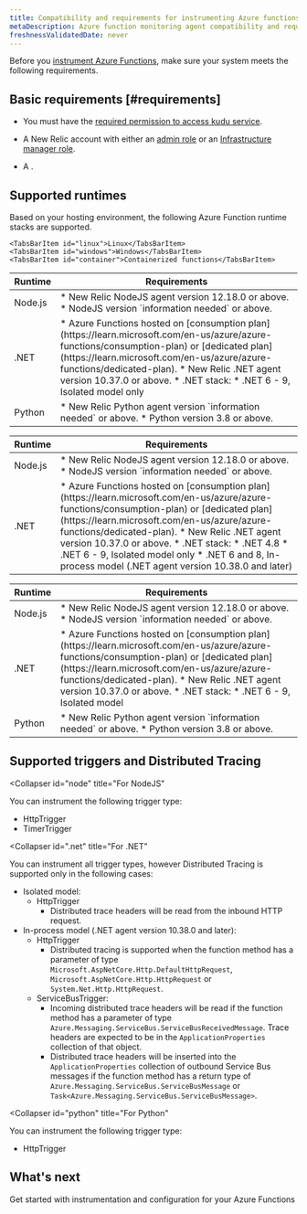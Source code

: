 ```yaml
---
title: Compatibility and requirements for instrumenting Azure functions 
metaDescription: Azure function monitoring agent compatibility and requirements.
freshnessValidatedDate: never
---
```


Before you [instrument Azure Functions](/docs/serverless-function-monitoring/azure-function-monitoring/install-serverless-azure-monitoring/), make sure your system meets the following requirements.

## Basic requirements [#requirements]


* You must have the [required permission to access kudu service](https://learn.microsoft.com/en-us/azure/app-service/resources-kudu#access-kudu-for-your-app). 

* A New Relic account with either an [admin role](/docs/accounts/original-accounts-billing/original-users-roles/users-roles-original-user-model/#roles) or an [Infrastructure manager role](/docs/accounts/original-accounts-billing/original-users-roles/users-roles-original-user-model#add-on).

* A <InlinePopover type="userKey" />.


## Supported runtimes

Based on your hosting environment, the following Azure Function runtime stacks are supported.

<Tabs>
  <TabsBar>

    <TabsBarItem id="linux">Linux</TabsBarItem>
    <TabsBarItem id="windows">Windows</TabsBarItem>
    <TabsBarItem id="container">Containerized functions</TabsBarItem>

  </TabsBar>
  <TabsPages>
  

<TabsPageItem id="linux">


<table>
  <thead>
    <tr>
      <th>Runtime</th>
      <th>Requirements</th>
    </tr>
  </thead>
  <tbody>
    <tr>
      <td>Node.js</td>
      <td>
        * New Relic NodeJS agent version 12.18.0 or above.
        * NodeJS version `information needed` or above.
      </td>
    </tr>
    <tr>
      <td>.NET</td>
      <td>
        * Azure Functions hosted on [consumption plan](https://learn.microsoft.com/en-us/azure/azure-functions/consumption-plan) or [dedicated plan](https://learn.microsoft.com/en-us/azure/azure-functions/dedicated-plan).
        * New Relic .NET agent version 10.37.0 or above.
        * .NET stack: 
          * .NET 6 - 9, Isolated model only
      </td>
    </tr> 
    <tr>
      <td>Python</td>
      <td>
        * New Relic Python agent version `information needed` or above.
        * Python version 3.8 or above. 
      </td>
    </tr>
  </tbody>
</table>

</TabsPageItem>


<TabsPageItem id="windows">

<table>
  <thead>
    <tr>
      <th>Runtime</th>
      <th>Requirements</th>
    </tr>
  </thead>
  <tbody>
    <tr>
      <td>Node.js</td>
      <td>
        * New Relic NodeJS agent version 12.18.0 or above.
        * NodeJS version `information needed` or above.
      </td>
    </tr>
    <tr>
      <td>.NET</td>
      <td>
        * Azure Functions hosted on [consumption plan](https://learn.microsoft.com/en-us/azure/azure-functions/consumption-plan) or [dedicated plan](https://learn.microsoft.com/en-us/azure/azure-functions/dedicated-plan).
        * New Relic .NET agent version 10.37.0 or above.
        * .NET stack: 
          * .NET 4.8
          * .NET 6 - 9, Isolated model only
          * .NET 6 and 8, In-process model (.NET agent version 10.38.0 and later)
      </td>
    </tr> 
  </tbody>
</table>

</TabsPageItem>

<TabsPageItem id="container">


<table>
  <thead>
    <tr>
      <th>Runtime</th>
      <th>Requirements</th>
    </tr>
  </thead>
  <tbody>
    <tr>
      <td>Node.js</td>
      <td>
        * New Relic NodeJS agent version 12.18.0 or above.
        * NodeJS version `information needed` or above.
      </td>
    </tr>
    <tr>
      <td>.NET</td>
      <td>
          * Azure Functions hosted on [consumption plan](https://learn.microsoft.com/en-us/azure/azure-functions/consumption-plan) or [dedicated plan](https://learn.microsoft.com/en-us/azure/azure-functions/dedicated-plan).
          * New Relic .NET agent version 10.37.0 or above.
          * .NET stack: 
            * .NET 6 - 9, Isolated model
      </td>
    </tr> 
    <tr>
      <td>Python</td>
      <td>
        * New Relic Python agent version `information needed` or above.
        * Python version 3.8 or above. 
      </td>
    </tr>
  </tbody>
</table>

</TabsPageItem>

</TabsPages>

</Tabs>

## Supported triggers and Distributed Tracing


<CollapserGroup>


  <Collapser
    id="node"
    title="For NodeJS"
  >

  You can instrument the following trigger type:

  * HttpTrigger 
  * TimerTrigger

  </Collapser>

  <Collapser
    id=".net"
    title="For .NET"
  >

  You can instrument all trigger types, however Distributed Tracing is supported only in the following cases:

  * Isolated model:
    * HttpTrigger 
      * Distributed trace headers will be read from the inbound HTTP request.
  * In-process model (.NET agent version 10.38.0 and later): 
    * HttpTrigger
      * Distributed tracing is supported when the function method has a parameter of type `Microsoft.AspNetCore.Http.DefaultHttpRequest`, `Microsoft.AspNetCore.Http.HttpRequest` or `System.Net.Http.HttpRequest`.
    * ServiceBusTrigger:
      * Incoming distributed trace headers will be read if the function method has a parameter of type `Azure.Messaging.ServiceBus.ServiceBusReceivedMessage`. Trace headers are expected to be in the `ApplicationProperties` collection of that object.
      * Distributed trace headers will be inserted into the `ApplicationProperties` collection of outbound Service Bus messages if the function method has a return type of `Azure.Messaging.ServiceBus.ServiceBusMessage` or `Task<Azure.Messaging.ServiceBus.ServiceBusMessage>`.

  </Collapser>

  <Collapser
    id="python"
    title="For Python"
  >

  You can instrument the following trigger type:

  * HttpTrigger 

  </Collapser>

</CollapserGroup>



## What's next

<DocTiles>
  <DocTile title="Install and configure Azure Functions monitoring" path="/docs/serverless-function-monitoring/azure-function-monitoring/install-serverless-azure-monitoring" >Get started with instrumentation and configuration for your Azure Functions</DocTile>
  
</DocTiles>




